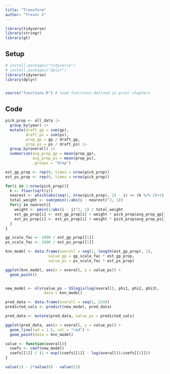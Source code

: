 ```yaml
---
title: "Transform"
author: "Trevor S"
---
```


```r
library(tidyverse)
library(stringr) 
library(gt)
```

## Setup

```r
# install.packages("tidyverse")
# install.packages("dplyr")
library(tidyverse)
library(dplyr)


source("functions.R") # load functions defined in prior chapters
```

## Code

```r
pick_prop <- all_data |> 
  group_by(year) |> 
  mutate(draft_gp = sum(gp), 
         draft_ps = sum(ps), 
         prop_gp = gp / draft_gp, 
         prop_ps = ps / draft_ps) |> 
  group_by(overall) |> 
  summarize(avg_prop_gp = mean(prop_gp), 
            avg_prop_ps = mean(prop_ps),
            .groups = "drop")

est_gp_prop <- rep(0, times = nrow(pick_prop))
est_ps_prop <- rep(0, times = nrow(pick_prop))

for(i in 1:nrow(pick_prop)){
  k <- floor(sqrt(i))
  nearest <- which(abs(seq(1, nrow(pick_prop), 1) - i) <= (k %/% 2)+1)
  total_weight <- sum(pmin(1/abs(i - nearest)^2, 1))
  for(j in nearest){
    weight <- pmin(1/abs(i - j)^2, 1) / total_weight
    est_gp_prop[i] <- est_gp_prop[i] + weight * pick_prop$avg_prop_gp[j]
    est_ps_prop[i] <- est_ps_prop[i] + weight * pick_prop$avg_prop_ps[j]
  }
}

gp_scale_fac <- 1000 / est_gp_prop[[1]]
ps_scale_fac <- 1000 / est_ps_prop[[1]]

knn_model <- data.frame(overall = seq(1, length(est_gp_prop), 1),
                   value_gp = gp_scale_fac * est_gp_prop, 
                   value_ps = ps_scale_fac * est_ps_prop)

ggplot(knn_model, aes(x = overall, y = value_ps)) +
  geom_point()


new_model <- nls(value_ps ~ SSlogis(log(overall), phi1, phi2, phi3), 
                 data = knn_model)

pred_data <- data.frame(overall = seq(1, 224))
predicted_vals <- predict(new_model, pred_data)

pred_data <- mutate(pred_data, value_ps = predicted_vals)

ggplot(pred_data, aes(x = overall, y = value_ps)) + 
  geom_line(lwd = 1.5, col = "red") + 
  geom_point(data = knn_model)

value <- function(overall){
  coefs <- coef(new_model)
  coefs[[1]] / (1 + exp((coefs[[2]] - log(overall))/coefs[[3]]))
}

value(1) - 2*value(8) - value(23)
```
